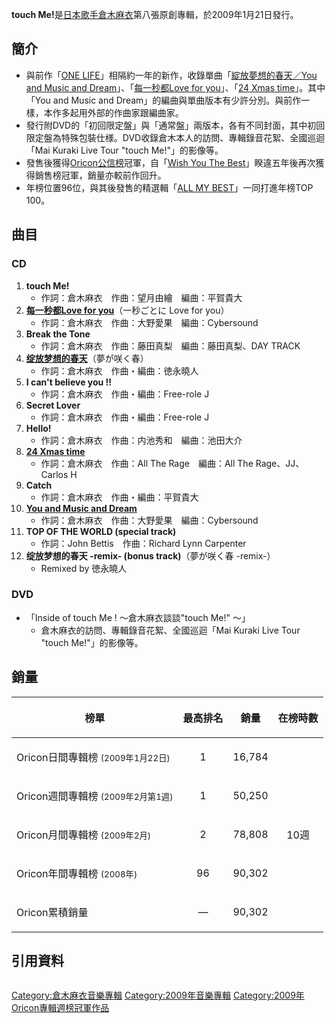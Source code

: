 {{lowercase}}
{{unreferenced|time=2011-06-05T16:21:51+00:00}}
{{Infobox Album  <!-- See Wikipedia:WikiProject_Albums -->
| Name        = touch Me!
| Type        = 專輯
| Artist      = [[倉木麻衣|倉木麻衣]]
| Cover       = Touch_Me!.jpg
| Released    = 2009年1月21日
| Genre       = [[J-Pop|J-Pop]]
| Length         = 47分23秒
| Label       = [[NORTHERN_MUSIC|NORTHERN MUSIC]]
| Producer       = [[倉木麻衣|倉木麻衣]]<br/>[[長戶大幸|長戶大幸]]
| Chart position = *週間最高順位1位（[[Oricon|Oricon]]）
* 2009年2月度月間順位2位（Oricon）
* 2009年度年間順位96位（Oricon）
| Certification  = *金唱片（[[日本唱片協會|日本唱片協會]]）
| Last album  = [[ONE_LIFE|ONE LIFE]]<br />(2008)
| This album  = '''touch Me!<br />(2009)
| Next album  = [[ALL_MY_BEST|ALL MY BEST]]<br />(2009)
| Misc           =  {{Extra album cover
  | Upper caption = 其他封面
  | Type          = 錄音室專輯
  | Cover         = Touch Me!2.jpg
 | Lower caption  = 初回盤版本封面
  }}
{{Singles
  | Name           = touch Me!
  | Type           = studio
  | single 1       = [[綻放夢想的春天／You_and_Music_and_Dream|綻放夢想的春天／You and Music and Dream]]
  | single 1 date  = 2008年3月19日
  | single 2       = [[每一秒都Love_for_you|每一秒都Love for you]]
  | single 2 date  = 2008年7月9日
  | single 3       = [[24_Xmas_time|24 Xmas time]]
  | single 3 date  = 2008年11月26日
  }}

  }} 
'''touch Me!'''是[[日本|日本]][[歌手|歌手]][[倉木麻衣|倉木麻衣]]第八張原創專輯，於2009年1月21日發行。

== 簡介 ==
*與前作「[[ONE_LIFE|ONE LIFE]]」相隔約一年的新作，收錄單曲「[[綻放夢想的春天／You_and_Music_and_Dream|綻放夢想的春天／You and Music and Dream]]」、「[[每一秒都Love_for_you|每一秒都Love for you]]」、「[[24_Xmas_time|24 Xmas time]]」。其中「You and Music and Dream」的編曲與單曲版本有少許分別。與前作一樣，本作多起用外部的作曲家跟編曲家。
*發行附DVD的「初回限定盤」與「通常盤」兩版本，各有不同封面，其中初回限定盤為特殊包裝仕様。DVD收錄倉木本人的訪問、專輯錄音花絮、全國巡迴「Mai Kuraki Live Tour "touch Me!"」的影像等。
*發售後獲得[[Oricon公信榜|Oricon公信榜]]冠軍，自「[[Wish_You_The_Best|Wish You The Best]]」睽違五年後再次獲得銷售榜冠軍，銷量亦較前作回升。
*年榜位置96位，與其後發售的精選輯「[[ALL_MY_BEST|ALL MY BEST]]」一同打進年榜TOP 100。

== 曲目 ==
=== CD ===
#'''touch Me!'''
#*作詞：倉木麻衣　作曲：望月由繪　編曲：平賀貴大
#'''[[每一秒都Love_for_you|每一秒都Love for you]]'''（一秒ごとに Love for you）
#*作詞：倉木麻衣　作曲：大野愛果　編曲：Cybersound
#'''Break the Tone'''
#*作詞：倉木麻衣　作曲：藤田真梨　編曲：藤田真梨、DAY TRACK
#'''[[绽放梦想的春天／You_and_Music_and_Dream|绽放梦想的春天]]'''（夢が咲く春）
#*作詞：倉木麻衣　作曲・編曲：徳永曉人
#'''I can't believe you !!'''
#*作詞：倉木麻衣　作曲・編曲：Free-role J
#'''Secret Lover'''
#*作詞：倉木麻衣　作曲・編曲：Free-role J
#'''Hello!'''
#*作詞：倉木麻衣　作曲：内池秀和　編曲：池田大介
#'''[[24_Xmas_time|24 Xmas time]]'''
#*作詞：倉木麻衣　作曲：All The Rage　編曲：All The Rage、JJ、Carlos H
#'''Catch'''
#*作詞：倉木麻衣　作曲・編曲：平賀貴大
#'''[[绽放梦想的春天／You_and_Music_and_Dream|You and Music and Dream]]'''
#*作詞：倉木麻衣　作曲：大野愛果　編曲：Cybersound
#'''TOP OF THE WORLD (special track)'''
#*作詞：John Bettis　作曲：Richard Lynn Carpenter　
#'''绽放梦想的春天 -remix- (bonus track)'''（夢が咲く春 -remix-）
#*Remixed by 徳永曉人

=== DVD ===
*「Inside of touch Me ! 〜倉木麻衣談談"touch Me!" 〜」
**倉木麻衣的訪問、專輯錄音花絮、全國巡迴「Mai Kuraki Live Tour "touch Me!"」的影像等。

== 銷量 ==
{| class="wikitable" width="500px" style="font-size:small;"
!榜單
!最高排名
!銷量
!在榜時數
|-
|Oricon日間專輯榜 <small>(2009年1月22日)</small>
|align="center"|1
|16,784
|rowspan="5" align="center"|10週
|-
|Oricon週間專輯榜 <small>(2009年2月第1週)</small>
|align="center"|1
|50,250
|-
|Oricon月間專輯榜 <small>(2009年2月)</small>
|align="center"|2
|78,808
|-
|Oricon年間專輯榜 <small>(2008年)</small>
|align="center"|96
|90,302
|-
|Oricon累積銷量
|align="center"|—
|90,302
|}

== 引用資料 ==
<div class="references-small" style="-moz-column-count:2; column-count:2;">
<references />
</div>

{{Kuraki Mai}}
{{Oricon專輯週榜冠軍 (2009年)|2009年2月2日}}

[[Category:倉木麻衣音樂專輯|Category:倉木麻衣音樂專輯]]
[[Category:2009年音樂專輯|Category:2009年音樂專輯]]
[[Category:2009年Oricon專輯週榜冠軍作品|Category:2009年Oricon專輯週榜冠軍作品]]